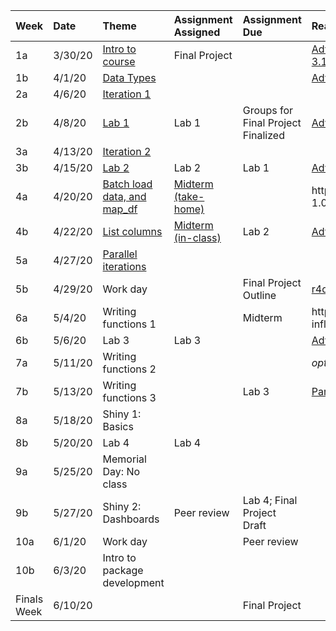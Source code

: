 | **Week**    | **Date** | **Theme**                                      | **Assignment Assigned** | **Assignment Due**                            | **Reading**                                                                                                                                   |
| :---------- | :------- | :--------------------------------------------- | :---------------------- | :-------------------------------------------- | :-------------------------------------------------------------------------------------------------------------------------------------------- |
| 1a          | 3/30/20  | [Intro to course](slides/w1p1.html)                                | Final Project           |                                               | [Adv R: Intro to Functional Programming](https://adv-r.hadley.nz/fp.html); [Adv R: 3.1, 3.2, 3.5 ](https://adv-r.hadley.nz/vectors-chap.html) |
| 1b          | 4/1/20   | [Data Types](slides/w1p2.html)                                     |                         |                                               | [Adv R: 5.3](https://adv-r.hadley.nz/control-flow.html#loops)                                                                                 |
| 2a          | 4/6/20   | [Iteration 1](slides/w2p1.html)                                    |                         |                                               |                                                                                                                                               |
| 2b          | 4/8/20   | [Lab 1](lab1.html)                                          | Lab 1                   | Groups for Final Project Finalized            | [Adv R: 9.1 to 9.3](https://adv-r.hadley.nz/functionals.html)                                                                                 |
| 3a          | 4/13/20  | [Iteration 2](slides/w3p1.html)                                    |                         |                                               |                                                                                                                                               |
| 3b          | 4/15/20  | [Lab 2](lab2.html)                                          | Lab 2                   | Lab 1                                         | [Adv R: 3.6 ](https://adv-r.hadley.nz/vectors-chap.html); [r4ds: 25](https://r4ds.had.co.nz/many-models.html)                                 |
| 4a          | 4/20/20  | [Batch load data, and map_df](slides/w4p1.html)                    | [Midterm (take-home)](midterm.html)     |                                               | https://www.tidyverse.org/articles/2018/01/fs-1.0.0/                                                                                          |
| 4b          | 4/22/20  | [List columns](slides/w4p2.html)                                   | [Midterm (in-class)](https://canvas.uoregon.edu/courses/155912/quizzes/159954?module_item_id=2525583)      | Lab 2                                         | [Adv R: 9.4 to 9.6](https://adv-r.hadley.nz/functionals.html)                                                                                 |
| 5a          | 4/27/20  | [Parallel iterations](slides/w5p1.html)                            |                         |                                               |                                                                                                                                               |
| 5b          | 4/29/20  | Work day                                       |                         | Final Project Outline                         | [r4ds: 19](http://r4ds.had.co.nz/functions.html)                                                                                              |
| 6a          | 5/4/20   | Writing functions 1                            |                         | Midterm  												              | https://swcarpentry.github.io/r-novice-inflammation/02-func-R/                                                                                |
| 6b          | 5/6/20   | Lab 3                                          | Lab 3                   |                                               | [Adv R: 6.1 to 6.4](https://adv-r.hadley.nz/functions.html)                                                                                   |
| 7a          | 5/11/20  | Writing functions 2                            |                         |                                               | *optional* [Adv R: 6.5 to 6.8](https://adv-r.hadley.nz/functions.html)                                                                        |
| 7b          | 5/13/20  | Writing functions 3                            |                         | Lab 3                                         | [Parts](https://shiny.rstudio.com/articles/basics.html); [Build](https://shiny.rstudio.com/articles/build.html);                              |
| 8a          | 5/18/20  | Shiny 1: Basics                                |                         |                                               |                                                                                                                                               |
| 8b          | 5/20/20  | Lab 4                                          | Lab 4                   |                                               |                                                                                                                                               |
| 9a          | 5/25/20  | Memorial Day: No class                         |                         |                            										|                                                                                                                                               |
| 9b          | 5/27/20  | Shiny 2: Dashboards                            | Peer review             | Lab 4; Final Project Draft                    |                                                                                                                                               |
| 10a         | 6/1/20   | Work day                                       |                         | Peer review                                   |                                                                                                                                               |
| 10b         | 6/3/20   | Intro to package development                   |                         |                                               |                                                                                                                                               |
| Finals Week | 6/10/20  |                                                |                         | Final Project                                 |                                                                                                                                               |
